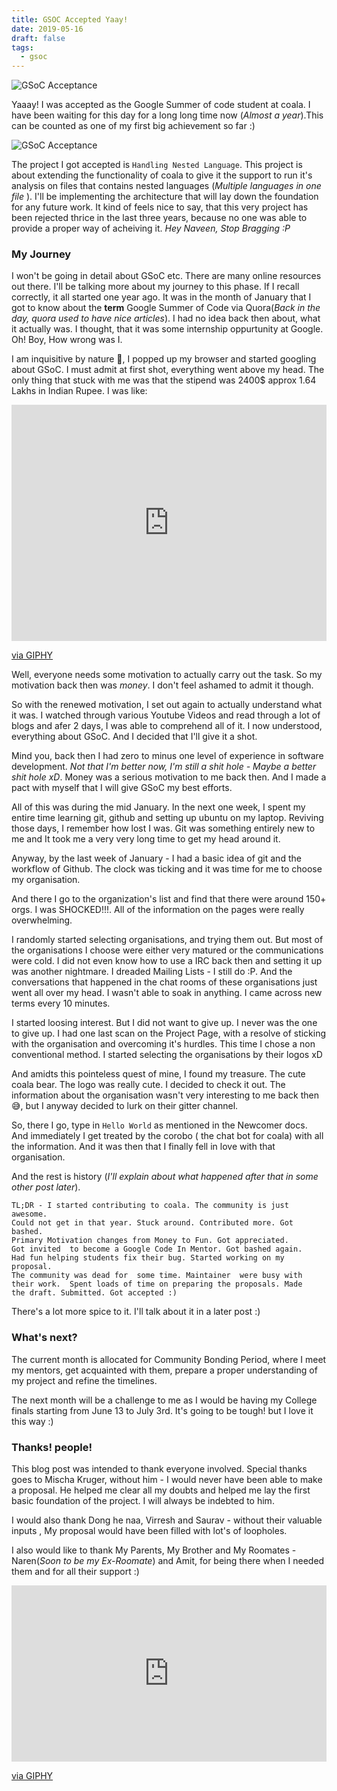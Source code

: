 ```yaml
---
title: GSOC Accepted Yaay!
date: 2019-05-16
draft: false
tags:
  - gsoc
---
```


![GSoC Acceptance](./gsoc-acceptance.png)

Yaaay! I was accepted as the Google Summer of code student at coala. I have been
waiting for this day for a long long time now (*Almost a year*).This can be
counted as one of my first big achievement so far :)

![GSoC Acceptance](./gsoc-project-webpage.png)

The project I got accepted is `Handling Nested Language`. This project is about
extending the functionality of coala to give it the support to run it's
analysis on files that contains nested languages (*Multiple languages in one file*
). I'll be implementing the architecture that will lay down the foundation for 
any future work. It kind of feels nice to say, that this very project has been
rejected thrice in the last three years, because no one was able to provide a 
proper way of acheiving it. *Hey Naveen, Stop Bragging :P*

### My Journey

I won't be going in detail about GSoC etc. There are many online resources out there. 
I'll be talking more about my journey to this phase. If I recall correctly,
it all started one year ago. It was in the month of January that I got to know
about the **term** Google Summer of Code via Quora(*Back in the day, quora
used to have nice articles*). I had no idea back then about,
what it actually was. I thought, that it was some internship
oppurtunity at Google. Oh! Boy, How wrong was I.

I am inquisitive by nature :see_no_evil:, I popped up my browser and started
googling about GSoC. I must admit at first shot, everything went above my head.
The only thing that stuck with me was that the stipend was 2400$ approx 1.64 Lakhs
in Indian Rupee. I was like:

<p align="center">
<div style="width:100%;height:0;padding-bottom:75%;position:relative;"><iframe src="https://giphy.com/embed/afjAKwdzH1KYU" width="100%" height="100%" style="position:absolute" frameBorder="0" class="giphy-embed" allowFullScreen></iframe></div><p><a href="https://giphy.com/gifs/pop-maximum-bits-afjAKwdzH1KYU">via GIPHY</a></p>
</p>

Well, everyone needs some motivation to actually carry out the task. So my 
motivation back then was *money*. I don't feel ashamed to admit it though.

So with the renewed motivation, I set out again to actually understand what it was.
I watched through various Youtube Videos and read through a lot of blogs and afer
2 days, I was able to comprehend all of it. I now understood, everything about
GSoC. And I decided that I'll give it a shot.

Mind you, back then I had zero to minus one level of experience in software 
development. *Not that I'm better now, I'm still a shit hole - Maybe a better
shit hole xD*. Money was a serious motivation to me back then. And I made a pact
with myself that I will give GSoC my best efforts.

All of this was during the mid January. In the next one week, I spent my entire
time learning git, github and setting up ubuntu on my laptop. Reviving those days,
I remember how lost I was. Git was something entirely new to me and It took me a
very very long time to get my head around it.

Anyway, by the last week of January - I had a basic idea of git and the workflow
of Github. The clock was ticking and it was time for me to choose my organisation.

And there I go to the organization's list and find that there were around 150+ 
orgs. I was SHOCKED!!!. All of the information on the pages were really 
overwhelming.

I randomly started selecting organisations, and trying them out. But most of the
organisations I choose were either very matured or the communications were cold.
I did not even know how to use a IRC back then and setting it up was another
nightmare. I dreaded Mailing Lists - I still do :P. And the conversations that
happened in the chat rooms of these organisations just went all over my head.
I wasn't able to soak in anything. I came across new terms every 10 minutes.


I started loosing interest. But I did not want to give up. I never was the one to
give up. I had one last scan on the Project Page, with a resolve of sticking with
the organisation and overcoming it's hurdles. This time I chose a non conventional
method. I started selecting the organisations by their logos xD

And amidts this pointeless quest of mine, I found my treasure. The cute coala bear.
The logo was really cute. I decided to check it out. The information about the
organisation wasn't very interesting to me back then :sweat_smile:, but I
anyway decided to lurk on their gitter channel. 

So, there I go, type in `Hello World` as mentioned in the Newcomer docs. And 
immediately I get treated by the corobo ( the chat bot for coala) with all 
the information. And it was then that I finally fell in love with that organisation.

And the rest is history (*I'll explain about what happened after that in some other
post later*).

```
TL;DR - I started contributing to coala. The community is just awesome. 
Could not get in that year. Stuck around. Contributed more. Got bashed. 
Primary Motivation changes from Money to Fun. Got appreciated. 
Got invited  to become a Google Code In Mentor. Got bashed again. 
Had fun helping students fix their bug. Started working on my proposal. 
The community was dead for  some time. Maintainer  were busy with 
their work.  Spent loads of time on preparing the proposals. Made 
the draft. Submitted. Got accepted :)
```

There's a lot more spice to it. I'll talk about it in a later post :)

### What's next?

The current month is allocated for Community Bonding Period, where I meet my 
mentors, get acquainted with them, prepare a proper understanding of my project
and refine the timelines.

The next month will be a challenge to me as I would be having my College finals
starting from June 13 to July 3rd. It's going to be tough! but I love it this way
:)

### Thanks! people!

This blog post was intended to thank everyone involved. Special thanks goes to 
Mischa Kruger, without him - I would never have been able to make a proposal.
He helped me clear all my doubts and helped me lay the first basic foundation
of the project. I will always be indebted to him.

I would also thank Dong he naa, Virresh and Saurav - without their valuable inputs
, My proposal would have been filled with lot's of loopholes.

I also would like to thank My Parents, My Brother and My Roomates - Naren(*Soon to be my Ex-Roomate*) and Amit,
for being there when I needed them and for all their support :)

<p align="center">
<div style="width:100%;height:0;padding-bottom:56%;position:relative;">
	<iframe src="https://giphy.com/embed/3oz8xIsloV7zOmt81G" width="100%" 
	height="100%" style="position:absolute" frameBorder="0" class="giphy-embed" 
	allowFullScreen></iframe>
</div>
<p>
		<a href="https://giphy.com/gifs/arg-thank-you-cat-3oz8xIsloV7zOmt81G">via GIPHY</a>
</p>
</p>

